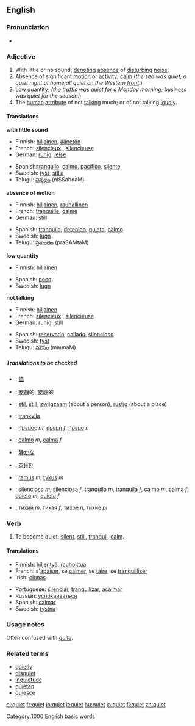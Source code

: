 ==English==

{{rank|beside|worth|please|697|quiet|exclaimed|regard|married}}

===Pronunciation===
*{{audio|en-us-quiet.ogg|Audio (US)}}

===Adjective===
{{en-ad2|'''quiet'''|'''[[quieter]]'''|'''[[quietest]]'''}}
# With little or no sound; [[denote|denoting]] [[absence]] of [[disturb]]ing [[noise]].
# Absence of significant [[motion]] or [[activity]]; [[calm]] (''the sea was quiet; a quiet night at home;all quiet on the Western [[front]].'')
# Low [[quantity]]; ''(the [[traffic]] was quiet for a Monday morning; [[business]] was quiet for the season.'')
# The [[human]] [[attribute]] of not [[talk]]ing much; or of not talking [[loud]]ly.

====Translations====

'''with little sound'''
{{top}}
*Finnish: [[hiljainen]], [[äänetön]]
*French: [[silencieux]] {{m}}, [[silencieuse]] {{f}}
*German: [[ruhig]], [[leise]]
{{mid}}
*Spanish:[[tranquilo]], [[calmo]], [[pacífico]], [[silente]]
*Swedish: [[tyst]], [[stilla]]
*Telugu: [[నిశ్శబ్దం]] (niSSabdaM)
{{bottom}}

'''absence of motion'''
{{top}}
*Finnish: [[hiljainen]], [[rauhallinen]]
*French: [[tranquille]], [[calme]]
*German: [[still]]
{{mid}}
*Spanish: [[tranquilo]], [[detenido]], [[quieto]], [[calmo]]
*Swedish: [[lugn]]
*Telugu: [[ప్రశాంతం]] (praSAMtaM)
{{bottom}}

'''low quantity'''
{{top}}
*Finnish: [[hiljainen]]
{{mid}}
*Spanish: [[poco]]
*Swedish: [[lugn]]
{{bottom}}

'''not talking'''
{{top}}
*Finnish: [[hiljainen]]
*French: [[silencieux]] {{m}}, [[silencieuse]] {{f}}
*German: [[ruhig]], [[still]]
{{mid}}
*Spanish: [[reservado]], [[callado]], [[silencioso]]
*Swedish: [[tyst]]
*Telugu: [[మౌనం]] (maunaM)
{{bottom}}

=====Translations to be checked=====
{{checktrans}}
*{{ttbc|CJK Characters}}: [[侐]]
*{{ttbc|Chinese}}: [[安靜]]的, [[安静]]的
*{{ttbc|Dutch}}: [[stil]], [[still]], [[zwijgzaam]] (about a person), [[rustig]] (about a place)
*{{ttbc|Esperanto}}: [[trankvila]]
*{{ttbc|Greek}}: [[ήρεμος]] ''m'', [[ήρεμη]] ''f'', [[ήρεμο]] ''n''
*{{ttbc|Italian}}: [[calmo]] ''m'', [[calma]] ''f''
*{{ttbc|Japanese}}: [[静か]]な
*{{ttbc|Korean}}: [[조용한]]
*{{ttbc|Lithuanian}}: [[ramus]] ''m'', [[tykus]] ''m''
*{{ttbc|Portuguese}}: [[silencioso]] ''m'', [[silenciosa]] ''f'', [[tranquilo]] ''m'', [[tranquila]] ''f'', [[calmo]] ''m'', [[calma]] ''f''; [[quieto]] ''m'', [[quieta]] ''f''
*{{ttbc|Russian}}: [[тихий]] ''m'', [[тихая]] ''f'', [[тихое]] ''n'', [[тихие]] ''pl''

===Verb===
{{en-verb|quiet|quiets|quieted|quieting}}

# To become quiet, [[silent]], [[still]], [[tranquil]], [[calm]].

====Translations====
{{top}}
*Finnish: [[hiljentyä]], [[rauhoittua]]
*French: s'[[apaiser]], se [[calmer]], se [[taire]], se [[tranquilliser]]
*Irish: [[ciunas]]
{{mid}}
*Portuguese: [[silenciar]], [[tranquilizar]], [[acalmar]]
*Russian: [[успокаиваться]]
*Spanish: [[calmar]]
*Swedish: [[tystna]]
{{bottom}}

===Usage notes===
Often confused with ''[[quite]]''.

===Related terms===
*[[quietly]]
*[[disquiet]]
*[[inquietude]]
*[[quieten]]
*[[quiesce]]

[[Category:1000 English basic words]]

[[el:quiet]]
[[fr:quiet]]
[[io:quiet]]
[[it:quiet]]
[[hu:quiet]]
[[ja:quiet]]
[[fi:quiet]]
[[zh:quiet]]